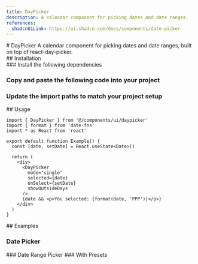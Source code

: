 ```yaml
---
title: DayPicker
description: A calendar component for picking dates and date ranges.
references:
  shadcnUiLink: https://ui.shadcn.com/docs/components/date-picker
---
```

<ContentContainer>
<Section>
# DayPicker
A calendar component for picking dates and date ranges, built on top of react-day-picker.

<ComponentPreview name="daypicker" withRecipe />
</Section>

<Section>
## Installation

<Steps>
<Section>
### Install the following dependencies

<InstallTabs pkg="react-day-picker date-fns" />

### Copy and paste the following code into your project

<ComponentSource name="daypicker" />

### Update the import paths to match your project setup
</Section>
</Steps>
</Section>

<Section>
## Usage

```tsx
import { DayPicker } from '@/components/ui/daypicker'
import { format } from 'date-fns'
import * as React from 'react'

export default function Example() {
  const [date, setDate] = React.useState<Date>()

  return (
    <div>
      <DayPicker
        mode="single"
        selected={date}
        onSelect={setDate}
        showOutsideDays
      />
      {date && <p>You selected: {format(date, 'PPP')}</p>}
    </div>
  )
}
```
<Section>
## Examples

### Date Picker
<ComponentPreview name="daypicker" file="single" />
### Date Range Picker
<ComponentPreview name="daypicker" file="range" />
### With Presets
<ComponentPreview name="daypicker" file="with-presets" />

</Section>

</Section>
</ContentContainer>